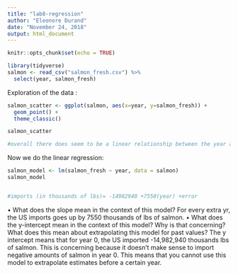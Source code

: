 ```yaml
---
title: "lab8-regression"
author: "Eleonore Durand"
date: "November 24, 2018"
output: html_document
---
```


```r
knitr::opts_chunk$set(echo = TRUE)
```


```r
library(tidyverse)
salmon <- read_csv("salmon_fresh.csv") %>% 
  select(year, salmon_fresh)

```

Exploration of the data :

```r

salmon_scatter <- ggplot(salmon, aes(x=year, y=salmon_fresh)) +
  geom_point() +
  theme_classic()

salmon_scatter

#overall there does seem to be a linear relationship between the year and the amount of salmon imported (lbs), but there seems to be two clusters of data (6 points total, that dont fit the model)

```


Now we do the linear regression:

```r
salmon_model <- lm(salmon_fresh ~ year, data = salmon)
salmon_model


#imports (in thousands of lbs)= -14982940 +7550(year) +error
```

• What does the slope mean in the context of this model?
For every extra yr, the US imports goes up by 7550 thousands of lbs of salmon. 
• What does the y-intercept mean in the context of this model? Why is that concerning? What does this
mean about extrapolating this model for past values?
The y intercept means that for year 0, the US imported -14,982,940 thousands lbs of salmon. This is concerning because it doesn't make sense to import negative amounts of salmon in year 0. This means that you cannot use this model to extrapolate estimates before a certain year. 
